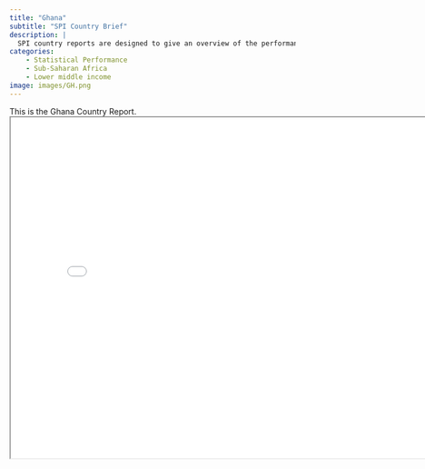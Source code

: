 ```yaml
---
title: "Ghana"
subtitle: "SPI Country Brief"
description: |
  SPI country reports are designed to give an overview of the performance of Ghana.
categories:
    - Statistical Performance
    - Sub-Saharan Africa
    - Lower middle income
image: images/GH.png
---
```


This is the Ghana Country Report.
<iframe src="charts/Ghana_chart.html" width="800" height="600"></iframe>


